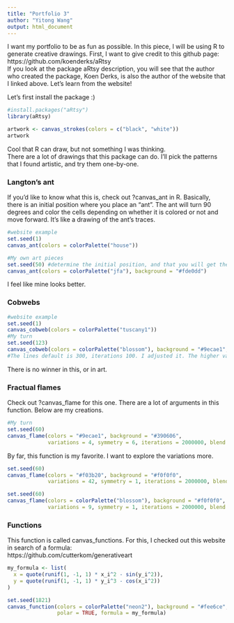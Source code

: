 ```yaml
---
title: "Portfolio 3"
author: "Yitong Wang"
output: html_document
---
```


I want my portfolio to be as fun as possible. In this piece, I will be using R to generate creative drawings. First, I want to give credit to this github page:     
https://github.com/koenderks/aRtsy      
If you look at the package aRtsy description, you will see that the author who created the package, Koen Derks, is also the author of the website that I linked above. Let's learn from the website!

Let's first install the package :)
```r
#install.packages("aRtsy")
library(aRtsy)
```

```r
artwork <- canvas_strokes(colors = c("black", "white"))
artwork
```

Cool that R can draw, but not something I was thinking.       
There are a lot of drawings that this package can do. I'll pick the patterns that I found artistic, and try them one-by-one.    

### Langton's ant
If you'd like to know what this is, check out ?canvas_ant in R. Basically, there is an initial position where you place an "ant". The ant will turn 90 degrees and color the cells depending on whether it is colored or not and move forward. It's like a drawing of the ant's traces. 
```r
#website example
set.seed(1)
canvas_ant(colors = colorPalette("house"))

#My own art pieces
set.seed(50) #determine the initial position, and that you will get the same drawing everytime
canvas_ant(colors = colorPalette("jfa"), background = "#fde0dd")
```

I feel like mine looks better. 

### Cobwebs
```r
#website example
set.seed(1)
canvas_cobweb(colors = colorPalette("tuscany1"))
#My turn
set.seed(123)
canvas_cobweb(colors = colorPalette("blossom"), background = "#9ecae1", lines = 500, iterations = 100)
#The lines default is 300, iterations 100. I adjusted it. The higher value for lines, the clearer the pattern. The generation time is positively correlated with the value set for lines.
```

There is no winner in this, or in art. 

### Fractual flames
Check out ?canvas_flame for this one. There are a lot of arguments in this function. Below are my creations.
```r
#My turn
set.seed(60)
canvas_flame(colors = "#9ecae1", background = "#390606",
             variations = 4, symmetry = 6, iterations = 2000000, blend = TRUE, zoom = 2)
```

By far, this function is my favorite. I want to explore the variations more.
```r
set.seed(60)
canvas_flame(colors = "#f03b20", background = "#f0f0f0",
             variations = 42, symmetry = 1, iterations = 2000000, blend = TRUE)
```

```r
set.seed(60)
canvas_flame(colors = colorPalette("blossom"), background = "#f0f0f0",
             variations = 9, symmetry = 1, iterations = 2000000, blend = TRUE)
```

### Functions
This function is called canvas_functions. For this, I checked out this website in search of a formula:    
https://github.com/cutterkom/generativeart      
```r
my_formula <- list(
  x = quote(runif(1, -1, 1) * x_i^2 - sin(y_i^2)),
  y = quote(runif(1, -1, 1) * y_i^3 - cos(x_i^2))
)

set.seed(1821)
canvas_function(colors = colorPalette("neon2"), background = "#fee6ce", by = 0.01,
                polar = TRUE, formula = my_formula)
```

###